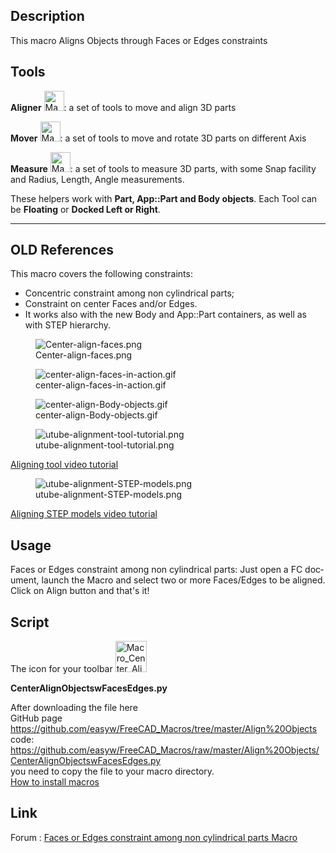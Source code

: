<languages/>
<div lang="en" dir="ltr" class="mw-content-ltr">
{{VeryImportantMessage|These tools are now included in the [[Manipulator Workbench|Manipulator Workbench]]. Install this workbench for the latest updates on these tools.}}
</div>

<div lang="en" dir="ltr" class="mw-content-ltr">
{{Macro
|Name=Center Faces of Parts
|Icon=Macro_Center_Align_Objects_with_Faces_or_Edges.svg
|Description=This macro Aligns Objects through Faces or Edges constraints. These tools are now included in the [https://github.com/easyw/Manipulator Manipulator Workbench]. Install this workbench for the latest updates on these tools.
|Author=easyw-fc
|Version=1.5.3
|Date=2017-10-01
|FCVersion=All
|Download=[https://wiki.freecad.org/images/e/ee/Macro_Center_Align_Objects_with_Faces_or_Edges.svg ToolBar Icon]<br/>[https://wiki.freecad.org/images/3/3d/Manipulator_Mover.svg Mover-icon]<br/>[https://wiki.freecad.org/images/1/10/Manipulator_Caliper.svg Caliper-icon]
}}
</div>

<div lang="en" dir="ltr" class="mw-content-ltr">
==Description==
This macro Aligns Objects through Faces or Edges constraints
</div>

{{Codeextralink|https://raw.githubusercontent.com/easyw/FreeCAD_Macros/master/Align%20Objects/CenterAlignObjectswFacesEdges.py}}

<div lang="en" dir="ltr" class="mw-content-ltr">
== Tools ==
</div>

<div lang="en" dir="ltr" class="mw-content-ltr">
'''Aligner''' [[File:Macro_Center_Align_Objects_with_Faces_or_Edges.svg|32px]]: a set of tools to move and align 3D parts
</div>

<div lang="en" dir="ltr" class="mw-content-ltr">
'''Mover'''  [[File:Manipulator_Mover.svg|32px]]:  a set of tools to move and rotate 3D parts on different Axis
</div>

<div lang="en" dir="ltr" class="mw-content-ltr">
'''Measure''' [[File:Manipulator_Caliper.svg|32px]]: a set of tools to measure 3D parts, with some Snap facility and Radius, Length, Angle measurements.
</div> 

<div lang="en" dir="ltr" class="mw-content-ltr">
These helpers work with '''Part, App::Part and Body objects'''.
Each Tool can be '''Floating''' or '''Docked Left or Right'''.
</div>

<div lang="en" dir="ltr" class="mw-content-ltr">
----
</div>

<div lang="en" dir="ltr" class="mw-content-ltr">
== OLD References ==
</div>

<div lang="en" dir="ltr" class="mw-content-ltr">
This macro covers the following constraints:
* Concentric constraint among non cylindrical parts;
* Constraint on center Faces and/or Edges.
* It works also with the new Body and App::Part containers, as well as with STEP hierarchy.
</div>

[[File:Center-align-faces.png ]]

[[File:center-align-faces-in-action.gif]]

[[File:center-align-Body-objects.gif]]

[[File:utube-alignment-tool-tutorial.png]]

[https://youtu.be/qzixT157jJU Aligning tool video tutorial]

[[File:utube-alignment-STEP-models.png]]

[https://youtu.be/aQcPqhlgHBU Aligning STEP models video tutorial]


<div lang="en" dir="ltr" class="mw-content-ltr">
==Usage==
Faces or Edges constraint among non cylindrical parts: Just open a FC document, launch the Macro and select two or more Faces/Edges to be aligned. Click on Align button and that's it!
</div> 

<div lang="en" dir="ltr" class="mw-content-ltr">
==Script==
The icon for your toolbar [[File:Macro_Center_Align_Objects_with_Faces_or_Edges.png|50px|link=https://wiki.freecad.org/File:Macro_Center_Align_Objects_with_Faces_or_Edges.svg]]
</div>

<div lang="en" dir="ltr" class="mw-content-ltr">
'''CenterAlignObjectswFacesEdges.py'''
</div>

<div lang="en" dir="ltr" class="mw-content-ltr">
After downloading the file here<br />
GitHub page
<br />
https://github.com/easyw/FreeCAD_Macros/tree/master/Align%20Objects
<br />
code:
<br />
https://github.com/easyw/FreeCAD_Macros/raw/master/Align%20Objects/CenterAlignObjectswFacesEdges.py
<br />
you need to copy the file to your macro directory.
<br />
[[How to install macros|How to install macros]]
</div>

<div lang="en" dir="ltr" class="mw-content-ltr">
==Link==
Forum :  [https://forum.freecad.org/viewtopic.php?f=22&t=18655 Faces or Edges constraint among non cylindrical parts Macro]
</div>

{{clear}}
